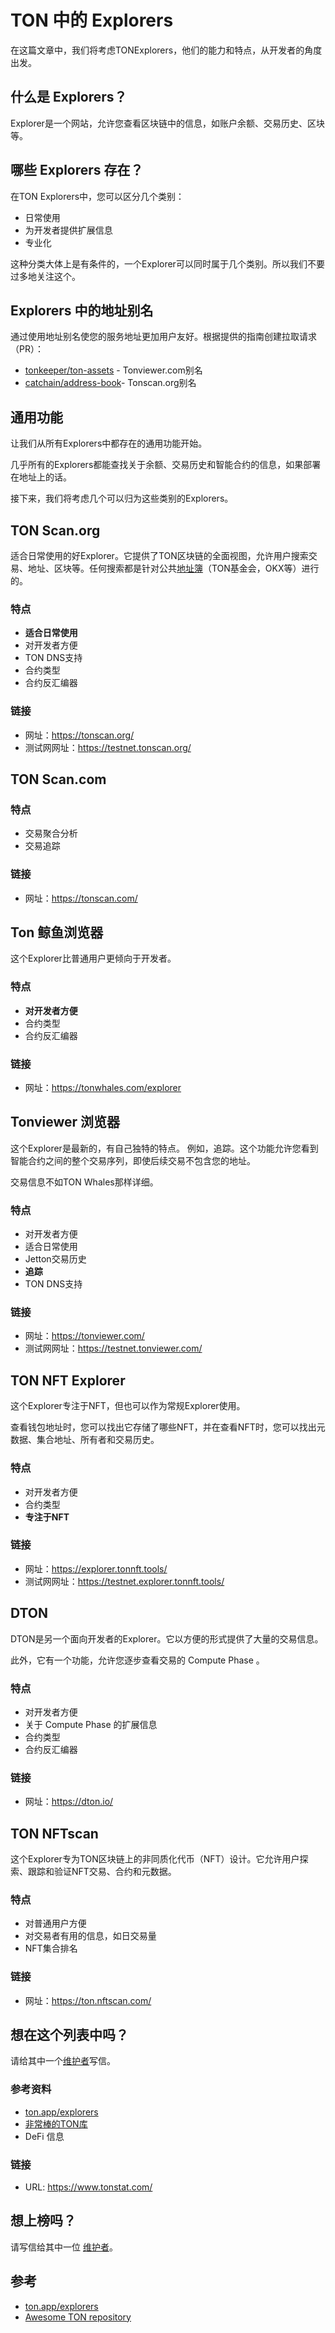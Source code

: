
# TON 中的 Explorers

在这篇文章中，我们将考虑TONExplorers，他们的能力和特点，从开发者的角度出发。

## 什么是 Explorers？

Explorer是一个网站，允许您查看区块链中的信息，如账户余额、交易历史、区块等。

<Player url="https://www.youtube.com/watch?v=i5en19kzX6M" />

## 哪些 Explorers 存在？

在TON Explorers中，您可以区分几个类别：

- 日常使用
- 为开发者提供扩展信息
- 专业化

这种分类大体上是有条件的，一个Explorer可以同时属于几个类别。所以我们不要过多地关注这个。

## Explorers 中的地址别名

通过使用地址别名使您的服务地址更加用户友好。根据提供的指南创建拉取请求（PR）：

- [tonkeeper/ton-assets](https://github.com/tonkeeper/ton-assets) - Tonviewer.com别名
- [catchain/address-book](https://github.com/catchain/address-book)- Tonscan.org别名

## 通用功能

让我们从所有Explorers中都存在的通用功能开始。

几乎所有的Explorers都能查找关于余额、交易历史和智能合约的信息，如果部署在地址上的话。

接下来，我们将考虑几个可以归为这些类别的Explorers。

## TON Scan.org

适合日常使用的好Explorer。它提供了TON区块链的全面视图，允许用户搜索交易、地址、区块等。任何搜索都是针对公共[地址簿](https://github.com/catchain/tonscan/blob/master/src/addrbook.json)（TON基金会，OKX等）进行的。

### 特点

- **适合日常使用**
- 对开发者方便
- TON DNS支持
- 合约类型
- 合约反汇编器

### 链接

- 网址：https://tonscan.org/
- 测试网网址：https://testnet.tonscan.org/

## TON Scan.com

### 特点

- 交易聚合分析
- 交易追踪

### 链接

- 网址：https://tonscan.com/

## Ton 鲸鱼浏览器

这个Explorer比普通用户更倾向于开发者。

### 特点

- **对开发者方便**
- 合约类型
- 合约反汇编器

### 链接

- 网址：https://tonwhales.com/explorer

## Tonviewer 浏览器

这个Explorer是最新的，有自己独特的特点。
例如，追踪。这个功能允许您看到智能合约之间的整个交易序列，即使后续交易不包含您的地址。

交易信息不如TON Whales那样详细。

### 特点

- 对开发者方便
- 适合日常使用
- Jetton交易历史
- **追踪**
- TON DNS支持

### 链接

- 网址：https://tonviewer.com/
- 测试网网址：https://testnet.tonviewer.com/

## TON NFT Explorer

这个Explorer专注于NFT，但也可以作为常规Explorer使用。

查看钱包地址时，您可以找出它存储了哪些NFT，并在查看NFT时，您可以找出元数据、集合地址、所有者和交易历史。

### 特点

- 对开发者方便
- 合约类型
- **专注于NFT**

### 链接

- 网址：https://explorer.tonnft.tools/
- 测试网网址：https://testnet.explorer.tonnft.tools/

## DTON

DTON是另一个面向开发者的Explorer。它以方便的形式提供了大量的交易信息。

此外，它有一个功能，允许您逐步查看交易的 Compute Phase 。

### 特点

- 对开发者方便
- 关于 Compute Phase 的扩展信息
- 合约类型
- 合约反汇编器

### 链接

- 网址：https://dton.io/

## TON NFTscan

这个Explorer专为TON区块链上的非同质化代币（NFT）设计。它允许用户探索、跟踪和验证NFT交易、合约和元数据。

### 特点

- 对普通用户方便
- 对交易者有用的信息，如日交易量
- NFT集合排名

### 链接

- 网址：https://ton.nftscan.com/

## 想在这个列表中吗？

请给其中一个[维护者](/docs/contribute/maintainers.mdx)写信。

### 参考资料

- [ton.app/explorers](https://ton.app/explorers)
- [非常棒的TON库](https://github.com/ton-community/awesome-ton)
- DeFi 信息

### 链接

- URL: https://www.tonstat.com/

## 想上榜吗？

请写信给其中一位 [维护者](/v3/contribute/maintainers)。

## 参考

- [ton.app/explorers](https://ton.app/explorers)
- [Awesome TON repository](https://github.com/ton-community/awesome-ton)

